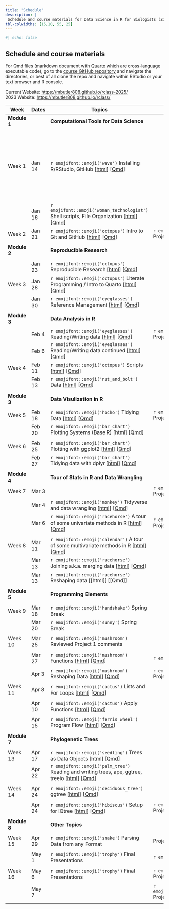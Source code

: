 ```yaml
---
title: "Schedule"
description: |
 Schedule and course materials for Data Science in R for Biologists (Zool 710 Spring 2025).
tbl-colwidths: [15,10, 55, 25]
---
```

```r
#| echo: false
```

## Schedule and course materials

For Qmd files (markdown document with [Quarto](https://quarto.org/docs/authoring/markdown-basics.html) which are cross-language executable code), go to the [course GitHub repository](https://github.com/mbutler808/mbutler808.github.io/) and navigate the directories, or best of all clone the repo and navigate within RStudio or your text browser and R console.  

Current Website: <https://mbutler808.github.io/rclass-2025/>   
2023 Website: <https://mbutler808.github.io/rclass/>

::: column-page
| Week         | Dates   | Topics | Projects |     |
|---------------|---------------|---------------|---------------|---------------|
| **Module 1** |         | **Computational Tools for Data Science** |||
||||||
| Week 1       | Jan 14  | `r emojifont::emoji('wave')` Installing R/RStudio, GitHub \[[html](posts/2025-01-14-the-big-picture/)\] \[[Qmd](https://github.com/mbutler808/rclass-2025/tree/main/posts/2025-01-14-the-big-picture/index.qmd)\] |  | Watch \[[rest of podcast starting at 4:00](https://youtu.be/wzPRpyoNaa8?si=TKoTToGX2eRRmjzN)\] R manual \[[2.1, 2.2, 2.3, 2.6](https://cloud.r-project.org/doc/manuals/r-release/R-intro.html#Simple-manipulations_003b-numbers-and-vectors)\]|
|              | Jan 16  | `r emojifont::emoji('woman_technologist')` Shell scripts, File Organization \[[html](posts/2025-01-16-your-computer-filesystems/index.qmd)\] \[[Qmd](https://github.com/mbutler808/rclass-2025/tree/main/posts/2025-01-16-your-computer-filesystems/index.qmd)\] |||
| Week 2       | Jan 21 | `r emojifont::emoji('octopus')`  Intro to Git and GitHub \[[html](posts/2025-01-21-intro-git-github/index.qmd)\] \[[Qmd](https://github.com/mbutler808/rclass-2025/tree/main/posts/2025-01-21-intro-git-github/index.qmd)\] |  `r emojifont::emoji('palm_tree')` Project 0 \[[html](projects/2025-01-14-project-0/index.qmd)\] \[[Qmd](https://github.com/mbutler808/mbutler808.github.io/blob/main/projects/2025-01-14-project-0/index.qmd)\]  | |
||||||
| **Module 2** |         | **Reproducible Research** |||
||||||
|        | Jan 23 | `r emojifont::emoji('octopus')` Reproducible Research \[[html](posts/2025-01-23-reproducible-research/index.qmd)\] \[[Qmd](https://github.com/mbutler808/rclass-2025/tree/main/posts/2025-01-23-reproducible-research/index.qmd)\]  |||
| Week 3 | Jan 28 | `r emojifont::emoji('octopus')` Literate Programming / Intro to Quarto \[[html](posts/2025-01-28-intro-quarto/index.qmd)\] \[[Qmd](https://github.com/mbutler808/rclass-2025/tree/main/posts/2025-01-28-intro-quarto/index.qmd)\]|||
|              | Jan 30 | `r emojifont::emoji('eyeglasses')` Reference Management \[[html](posts/2025-01-30-reference-management/index.qmd)\] \[[Qmd](https://github.com/mbutler808/rclass-2025/tree/main/posts/2025-01-30-reference-management/index.qmd)\]  | ||
||||||
| **Module 3** |         | **Data Analysis in R ** |||
||||||
|              | Feb 4 | `r emojifont::emoji('eyeglasses')` Reading/Writing data \[[html](posts/2025-02-04-reading-data/index.qmd)\] \[[Qmd](https://github.com/mbutler808/rclass-2025/tree/main/posts/2025-02-04-reading-data/index.qmd)\]| `r emojifont::emoji('fallen_leaf')` Project 0 due | |
|              | Feb 6 | `r emojifont::emoji('eyeglasses')` Reading/Writing data continued \[[html](posts/2025-02-04-reading-data/index.qmd)\] \[[Qmd](https://github.com/mbutler808/rclass-2025/tree/main/posts/2025-02-04-reading-data/index.qmd)\]  | ||
| Week 4       | Feb 11  | `r emojifont::emoji('octopus')` Scripts \[[html](posts/2025-02-11-scripts/index.qmd)\] \[[Qmd](https://github.com/mbutler808/rclass-2025/tree/main/posts/2025-02-11-scripts/index.qmd)\] | | |
|              | Feb 13 | `r emojifont::emoji('nut_and_bolt')` Data \[[html](posts/2025-02-13-data/index.qmd)\] \[[Qmd](https://github.com/mbutler808/rclass-2025/tree/main/posts/2025-02-13-data/index.qmd)\] | | |
||||||
| **Module 3** |         | **Data Visulization in R** | | |
||||||
|  Week 5        | Feb 18 | `r emojifont::emoji('hocho')` Tidying Data \[[html](posts/2025-02-18-tidying-exploring-data/index.qmd)\] \[[Qmd](https://github.com/mbutler808/rclass-2025/tree/main/posts/2025-02-18-tidying-exploring-data/index.qmd)\] | `r emojifont::emoji('seedling')` Project 1 assigned ||
|              | Feb 20 | `r emojifont::emoji('bar_chart')` Plotting Systems (Base R) \[[html](posts/2025-02-20-plotting-systems/index.qmd)\] \[[Qmd](https://github.com/mbutler808/rclass-2025/tree/main/posts/2025-02-20-plotting-systems/index.qmd)\] |  |     |
||||||
| Week 6       | Feb 25 | `r emojifont::emoji('bar_chart')` Plotting with ggplot2 \[[html](posts/2025-02-25-ggplot2/index.qmd)\] \[[Qmd](https://github.com/mbutler808/rclass-2025/tree/main/posts/2025-02-02-25-ggplot2/index.qmd)\]| | |
|              |  Feb 27 | `r emojifont::emoji('bar_chart')` Tidying data with dplyr \[[html](posts/2025-02-27-dplyr/index.qmd)\] \[[Qmd](https://github.com/mbutler808/rclass-2025/tree/main/posts/2025-02-27-dplyr/index.qmd)\]|  | |
||||||
| **Module 4** |         | **Tour of Stats in R and Data Wrangling** |||
| Week 7 | Mar 3 ||`r emojifont::emoji('fallen_leaf')` Project 1 due||
|        | Mar 4 | `r emojifont::emoji('monkey')` Tidyverse and data wrangling \[[html](posts/2025-02-27-dplyr/index.qmd)\] \[[Qmd](https://github.com/mbutler808/rclass-2025/tree/main/posts/2025-02-27-dplyr/index.qmd)\] | |
|              | Mar 6  | `r emojifont::emoji('racehorse')`  A tour of some univariate methods in R \[[html](posts/2025-03-06-univariate/index.qmd)\] \[[Qmd](https://github.com/mbutler808/rclass-2025/tree/main/posts/2025-03-06-univariate/index.qmd)\]  | `r emojifont::emoji('seedling')` Project 2 assigned ||
||||||
| Week 8       | Mar 11 | `r emojifont::emoji('calendar')` A tour of some multivariate methods in R \[[html](posts/2025-03-11-multivariate/index.qmd)\] \[[Qmd](https://github.com/mbutler808/rclass-2025/tree/main/posts/2025-03-11-multivariate/index.qmd)\] | | |
|              | Mar 13 | `r emojifont::emoji('racehorse')` Joining a.k.a. merging data \[[html](posts/2025-03-13-joining-data/index.qmd)\] \[[Qmd](https://github.com/mbutler808/rclass-2025/tree/main/posts/2025-03-13-joining-data/index.qmd)\] | | |
|              | Mar 13 | `r emojifont::emoji('racehorse')` Reshaping data \[[html]\] \[[Qmd]\] |  | |
||||||
| **Module 5** |         | **Programming Elements** | | |
||||||
| Week 9       | Mar 18 | `r emojifont::emoji('handshake')` Spring Break |||
|              | Mar 20 | `r emojifont::emoji('sunny')` Spring Break |||
||||||
| Week 10      | Mar 25 | `r emojifont::emoji('mushroom')` Reviewed Project 1 comments | | |
||||||
|              | Mar 27   | `r emojifont::emoji('mushroom')` Functions \[[html](posts/2025-03-27-functions/index.qmd)\] \[[Qmd](https://github.com/mbutler808/rclass-2025/tree/main/posts/2025-03-27-functions/index.qmd)\] | `r emojifont::emoji('fallen_leaf')` | |
||||||
|            | Apr 3  | `r emojifont::emoji('mushroom')` Reshaping Data \[[html](posts/2025-03-27-reshaping-data/index.qmd)\] \[[Qmd](https://github.com/mbutler808/rclass-2025/tree/main/posts/2025-03-27-reshaping-data/index.qmd)\] | `r emojifont::emoji('fallen_leaf')` Project 2 due Apr 4 | |
||||||
| Week 11    | Apr 8  | `r emojifont::emoji('cactus')` Lists and For Loops \[[html](posts/2025-04-03-lists-loops/index.qmd)\] \[[Qmd](https://github.com/mbutler808/rclass-2025/tree/main/posts/2025-04-03-lists-loops/index.qmd)\] | | |
||||||
|              | Apr 10   | `r emojifont::emoji('cactus')` Apply Functions \[[html](posts/2025-04-10-apply/index.qmd)\] \[[Qmd](https://github.com/mbutler808/rclass-2025/tree/main/posts/2025-04-10-apply/index.qmd)\]|   | |
||||||
|       | Apr 15   | `r emojifont::emoji('ferris_wheel')` Program Flow  \[[html](posts/2025-04-10-program-flow/index.qmd)\] \[[Qmd](https://github.com/mbutler808/rclass-2025/tree/main/posts/2025-04-10-program-flow/index.qmd)\]|||
||||||
| **Module 7** |         | **Phylogenetic Trees** | | |
||||||
| Week 13      | Apr 17 | `r emojifont::emoji('seedling')` Trees as Data Objects \[[html](posts/2025-04-17-tree-formats/index.qmd)\] \[[Qmd](https://github.com/mbutler808/rclass-2025/tree/main/posts/2025-04-17-tree-formats/index.qmd)\]|  | |
|              | Apr 22  | `r emojifont::emoji('palm_tree')` Reading and writing trees, ape, ggtree, treeio \[[html](posts/2025-04-22-ggtree/index.qmd)\] \[[Qmd](https://github.com/mbutler808/rclass-2025/tree/main/posts/2025-04-22-ggtree/index.qmd)\]|||
||||||
| Week 14      | Apr 24 | `r emojifont::emoji('deciduous_tree')` ggtree \[[html](posts/2025-04-22-ggtree/index.qmd)\] \[[Qmd](https://github.com/mbutler808/rclass-2025/tree/main/posts/2025-04-22-ggtree/index.qmd)\]| |||
||||||
|              | Apr 24 | `r emojifont::emoji('hibiscus')` Setup for IQtree \[[html](posts/2025-04-24-iqtree-setup/index.qmd)\] \[[Qmd](https://github.com/mbutler808/rclass-2025/tree/main/posts/2025-04-24-iqtree-setup/index.qmd)\]|`r emojifont::emoji('memo')` Project 3 data check due||
||||||
| **Module 8** |         | **Other Topics** | | |
||||||
| Week 15      | Apr 29  | `r emojifont::emoji('snake')` Parsing Data from any Format |Project 3 peer review due||
||||||
|              | May 1  | `r emojifont::emoji('trophy')` Final Presentations | `r emojifont::emoji('bouquet')`  | |
||||||
|  Week 16     | May 6  | `r emojifont::emoji('trophy')` Final Presentations | `r emojifont::emoji('bouquet')` Project 3 presentation (in class) | |
||||||
|              | May 7  |  | `r emojifont::emoji('confetti_ball')` Project 3 due | |
||||||
:::






